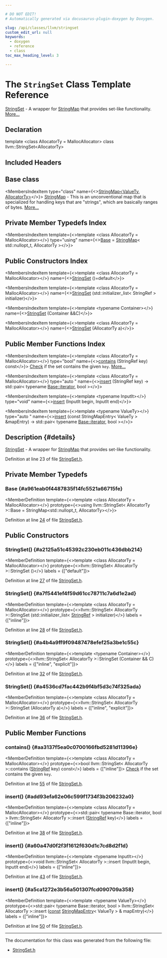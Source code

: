 ```yaml
---

# DO NOT EDIT!
# Automatically generated via docusaurus-plugin-doxygen by Doxygen.

slug: /api/classes/llvm/stringset
custom_edit_url: null
keywords:
  - doxygen
  - reference
  - class
toc_max_heading_level: 3

---
```





# The `StringSet` Class Template Reference

<DoxygenPage pluginConfig={pluginConfig}>

<a href="/docs/api/classes/llvm/stringset">StringSet</a> - A wrapper for <a href="/docs/api/classes/llvm/stringmap">StringMap</a> that provides set-like functionality. <a href="#details">More...</a>

## Declaration

<CodeBlock>template &lt;class AllocatorTy = MallocAllocator&gt;
class llvm::StringSet&lt;AllocatorTy&gt;</CodeBlock>

## Included Headers

<IncludesList>
<IncludesListItem
  filePath="llvm/ADT/StringSet.h"
  permalink="/docs/api/files/include/include/llvm/include/llvm/adt/stringset-h"
  isLocal="true" />
</IncludesList>

## Base class

<MembersIndex>

<MembersIndexItem
  type="class"
  name={<><a href="/docs/api/classes/llvm/stringmap">StringMap&lt;ValueTy, AllocatorTy&gt;</a></>}>
<a href="/docs/api/classes/llvm/stringmap">StringMap</a> - This is an unconventional map that is specialized for handling keys that are &quot;strings&quot;, which are basically ranges of bytes. <a href="/docs/api/classes/llvm/stringmap/#details">More...</a>
</MembersIndexItem>

</MembersIndex>

## Private Member Typedefs Index

<MembersIndex>

<MembersIndexItem
  template={<>template &lt;class AllocatorTy = MallocAllocator&gt;</>}
  type="using"
  name={<><a href="#a961eab0f4487835f14fc5521a66715fe">Base</a> = <a href="/docs/api/classes/llvm/stringmap">StringMap</a>&lt; std::nullopt&#95;t, AllocatorTy &gt;</>}>
</MembersIndexItem>

</MembersIndex>

## Public Constructors Index

<MembersIndex>

<MembersIndexItem
  template={<>template &lt;class AllocatorTy = MallocAllocator&gt;</>}
  name={<><a href="#a2125a51c45392c230eb011c436dbb214">StringSet</a> ()=default</>}>
</MembersIndexItem>

<MembersIndexItem
  template={<>template &lt;class AllocatorTy = MallocAllocator&gt;</>}
  name={<><a href="#a7f5441ef4f59d61cc78711c7a6d1e2ad">StringSet</a> (std::initializer&#95;list&lt; StringRef &gt; initializer)</>}>
</MembersIndexItem>

<MembersIndexItem
  template={<>template &lt;typename Container&gt;</>}
  name={<><a href="#a4b4a9ff9f09487478efef25a3be1c55c">StringSet</a> (Container &amp;&amp;C)</>}>
</MembersIndexItem>

<MembersIndexItem
  template={<>template &lt;class AllocatorTy = MallocAllocator&gt;</>}
  name={<><a href="#a4536cd7fac442b9f4bf5d3c74f325ada">StringSet</a> (AllocatorTy a)</>}>
</MembersIndexItem>

</MembersIndex>

## Public Member Functions Index

<MembersIndex>

<MembersIndexItem
  template={<>template &lt;class AllocatorTy = MallocAllocator&gt;</>}
  type="bool"
  name={<><a href="#aa3137f5ea0c0700166fbd5281d11396e">contains</a> (StringRef key) const</>}>
<a href="/docs/api/namespaces/llvm/check">Check</a> if the set contains the given <code>key</code>. <a href="#aa3137f5ea0c0700166fbd5281d11396e">More...</a>
</MembersIndexItem>

<MembersIndexItem
  template={<>template &lt;class AllocatorTy = MallocAllocator&gt;</>}
  type="auto "
  name={<><a href="#add93efa62e06c599f1734f3b206232a0">insert</a> (StringRef key) -&gt; std::pair&lt; typename <a href="/docs/api/classes/llvm/stringmap/#a84ddb88b13b4bc68478bed9ea1fcf20e">Base::iterator</a>, bool &gt;</>}>
</MembersIndexItem>

<MembersIndexItem
  template={<>template &lt;typename InputIt&gt;</>}
  type="void"
  name={<><a href="#a60a47d0f2f3f1612f630d1c7cd8d2f1d">insert</a> (InputIt begin, InputIt end)</>}>
</MembersIndexItem>

<MembersIndexItem
  template={<>template &lt;typename ValueTy&gt;</>}
  type="auto "
  name={<><a href="#a5ca1272e3b56a501307fcd090709a358">insert</a> (const StringMapEntry&lt; ValueTy &gt; &amp;mapEntry) -&gt; std::pair&lt; typename <a href="/docs/api/classes/llvm/stringmap/#a84ddb88b13b4bc68478bed9ea1fcf20e">Base::iterator</a>, bool &gt;</>}>
</MembersIndexItem>

</MembersIndex>

## Description {#details}

<a href="/docs/api/classes/llvm/stringset">StringSet</a> - A wrapper for <a href="/docs/api/classes/llvm/stringmap">StringMap</a> that provides set-like functionality.

Definition at line 23 of file <a href="/docs/api/files/include/include/llvm/include/llvm/adt/stringset-h">StringSet.h</a>.

<SectionDefinition>

## Private Member Typedefs

### Base {#a961eab0f4487835f14fc5521a66715fe}

<MemberDefinition
  template={<>template &lt;class AllocatorTy = MallocAllocator&gt;</>}
  prototype={<>using llvm::StringSet&lt; AllocatorTy &gt;::Base =  StringMap&lt;std::nullopt&#95;t, AllocatorTy&gt;</>}>

Definition at line <a href="/docs/api/files/include/include/llvm/include/llvm/adt/stringset-h/#l00024">24</a> of file <a href="/docs/api/files/include/include/llvm/include/llvm/adt/stringset-h">StringSet.h</a>.
</MemberDefinition>

</SectionDefinition>

<SectionDefinition>

## Public Constructors

### StringSet() {#a2125a51c45392c230eb011c436dbb214}

<MemberDefinition
  template={<>template &lt;class AllocatorTy = MallocAllocator&gt;</>}
  prototype={<>llvm::StringSet&lt; AllocatorTy &gt;::StringSet ()</>}
  labels = {["default"]}>

Definition at line <a href="/docs/api/files/include/include/llvm/include/llvm/adt/stringset-h/#l00027">27</a> of file <a href="/docs/api/files/include/include/llvm/include/llvm/adt/stringset-h">StringSet.h</a>.
</MemberDefinition>

### StringSet() {#a7f5441ef4f59d61cc78711c7a6d1e2ad}

<MemberDefinition
  template={<>template &lt;class AllocatorTy = MallocAllocator&gt;</>}
  prototype={<>llvm::StringSet&lt; AllocatorTy &gt;::StringSet (std::initializer&#95;list&lt; <a href="/docs/api/classes/llvm/stringref">StringRef</a> &gt; initializer)</>}
  labels = {["inline"]}>

Definition at line <a href="/docs/api/files/include/include/llvm/include/llvm/adt/stringset-h/#l00028">28</a> of file <a href="/docs/api/files/include/include/llvm/include/llvm/adt/stringset-h">StringSet.h</a>.
</MemberDefinition>

### StringSet() {#a4b4a9ff9f09487478efef25a3be1c55c}

<MemberDefinition
  template={<>template &lt;typename Container&gt;</>}
  prototype={<>llvm::StringSet&lt; AllocatorTy &gt;::StringSet (Container &amp;&amp; C)</>}
  labels = {["inline", "explicit"]}>

Definition at line <a href="/docs/api/files/include/include/llvm/include/llvm/adt/stringset-h/#l00032">32</a> of file <a href="/docs/api/files/include/include/llvm/include/llvm/adt/stringset-h">StringSet.h</a>.
</MemberDefinition>

### StringSet() {#a4536cd7fac442b9f4bf5d3c74f325ada}

<MemberDefinition
  template={<>template &lt;class AllocatorTy = MallocAllocator&gt;</>}
  prototype={<>llvm::StringSet&lt; AllocatorTy &gt;::StringSet (AllocatorTy a)</>}
  labels = {["inline", "explicit"]}>

Definition at line <a href="/docs/api/files/include/include/llvm/include/llvm/adt/stringset-h/#l00036">36</a> of file <a href="/docs/api/files/include/include/llvm/include/llvm/adt/stringset-h">StringSet.h</a>.
</MemberDefinition>

</SectionDefinition>

<SectionDefinition>

## Public Member Functions

### contains() {#aa3137f5ea0c0700166fbd5281d11396e}

<MemberDefinition
  template={<>template &lt;class AllocatorTy = MallocAllocator&gt;</>}
  prototype={<>bool llvm::StringSet&lt; AllocatorTy &gt;::contains (<a href="/docs/api/classes/llvm/stringref">StringRef</a> key) const</>}
  labels = {["inline"]}>
<a href="/docs/api/namespaces/llvm/check">Check</a> if the set contains the given <code>key</code>.

Definition at line <a href="/docs/api/files/include/include/llvm/include/llvm/adt/stringset-h/#l00055">55</a> of file <a href="/docs/api/files/include/include/llvm/include/llvm/adt/stringset-h">StringSet.h</a>.
</MemberDefinition>

### insert() {#add93efa62e06c599f1734f3b206232a0}

<MemberDefinition
  template={<>template &lt;class AllocatorTy = MallocAllocator&gt;</>}
  prototype={<>std::pair&lt; typename Base::iterator, bool &gt; llvm::StringSet&lt; AllocatorTy &gt;::insert (<a href="/docs/api/classes/llvm/stringref">StringRef</a> key)</>}
  labels = {["inline"]}>

Definition at line <a href="/docs/api/files/include/include/llvm/include/llvm/adt/stringset-h/#l00038">38</a> of file <a href="/docs/api/files/include/include/llvm/include/llvm/adt/stringset-h">StringSet.h</a>.
</MemberDefinition>

### insert() {#a60a47d0f2f3f1612f630d1c7cd8d2f1d}

<MemberDefinition
  template={<>template &lt;typename InputIt&gt;</>}
  prototype={<>void llvm::StringSet&lt; AllocatorTy &gt;::insert (InputIt begin, InputIt end)</>}
  labels = {["inline"]}>

Definition at line <a href="/docs/api/files/include/include/llvm/include/llvm/adt/stringset-h/#l00043">43</a> of file <a href="/docs/api/files/include/include/llvm/include/llvm/adt/stringset-h">StringSet.h</a>.
</MemberDefinition>

### insert() {#a5ca1272e3b56a501307fcd090709a358}

<MemberDefinition
  template={<>template &lt;typename ValueTy&gt;</>}
  prototype={<>std::pair&lt; typename Base::iterator, bool &gt; llvm::StringSet&lt; AllocatorTy &gt;::insert (<a href="/docs/api/files/lib/lib/target/lib/target/aarch64/aarch64promoteconstant-cpp/#a90f8350fecae261c25be85d38b451bff">const</a> <a href="/docs/api/classes/llvm/stringmapentry">StringMapEntry</a>&lt; ValueTy &gt; &amp; mapEntry)</>}
  labels = {["inline"]}>

Definition at line <a href="/docs/api/files/include/include/llvm/include/llvm/adt/stringset-h/#l00050">50</a> of file <a href="/docs/api/files/include/include/llvm/include/llvm/adt/stringset-h">StringSet.h</a>.
</MemberDefinition>

</SectionDefinition>

<hr/>

The documentation for this class was generated from the following file:

<ul>
<li><a href="/docs/api/files/include/include/llvm/include/llvm/adt/stringset-h">StringSet.h</a></li>
</ul>

</DoxygenPage>
